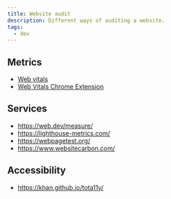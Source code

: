 ```yaml
---
title: Website audit
description: Different ways of auditing a website.
tags:
  - dev
---
```


## Metrics

- [Web vitals](https://web.dev/vitals/)
- [Web Vitals Chrome Extension](https://github.com/GoogleChrome/web-vitals-extension#web-vitals-chrome-extension-alpha)

## Services

- https://web.dev/measure/
- https://lighthouse-metrics.com/
- https://webpagetest.org/
- https://www.websitecarbon.com/

## Accessibility

- https://khan.github.io/tota11y/
